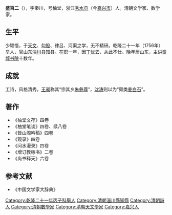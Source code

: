 '''盛百二'''（{{bd|1720年||？||Sheng}}），字秦川，号柚堂，浙江[[秀水县|秀水县]]（今[[嘉兴市|嘉兴市]]）人。清朝文学家、数学家。

==生平==
少颖悟，于[[天文|天文]]、[[勾股|勾股]]、律吕、河渠之学，无不精研。乾隆二十一年（1756年）举人，官山东[[淄川县|淄川县]]知县。在职一年，因[[丁忧|丁忧]]去，从此不仕。晚年居山东，主讲[[稾城书院|稾城书院]]十数年。

==成就==
工诗，风格清秀，[[王昶_(清朝)|王昶]]称其“宗其乡[[朱彝尊|朱彝尊]]”，[[沈涛|沈涛]]则以为“颇类[[姜夔|姜白石]]”。

==著作==
*《柚堂文存》四卷
*《柚堂笔谈》四卷、续八卷
*《皆山阁吟稿》四卷
*《观录》四卷
*《问水漫录》四卷
*《增订教稼书》二卷
*《尚书释天》六卷

==参考文献==
*《中国文学家大辞典》

[[Category:乾隆二十一年丙子科舉人|Category:乾隆二十一年丙子科舉人]]
[[Category:清朝淄川縣知縣|Category:清朝淄川縣知縣]]
[[Category:清朝詩人|Category:清朝詩人]]
[[Category:清朝數學家|Category:清朝數學家]]
[[Category:清朝天文學家|Category:清朝天文學家]]
[[Category:嘉兴人|Category:嘉兴人]]